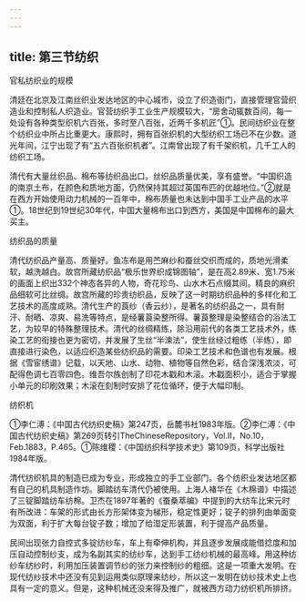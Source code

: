 ```yaml
---
---
---
```

title: 第三节纺织
---



官私纺织业的规模

清廷在北京及江南丝织业发达地区的中心城市，设立了织造衙门，直接管理官营织造业和控制私人织造业。官营纺织手工业生产规模较大，“房舍动辄数百间，每一处设有各种类型织机六百张，多时至八百张，近两千多机匠”①。民间纺织业在整个纺织业中所占比重更大。康熙时，拥有百张织机的大型纺织工场已不在少数。道光年间，江宁出现了有“五六百张织机者”。江南曾出现了有千架织机，几千工人的纺织工场。

清代有大量丝织品、棉布等纺织品出口。丝织品质量优美，享有盛誉。“中国织造的南京土布，在颜色和质地方面，仍然保持其超过英国布匹的优越地位。”②就是在西方开始使用动力机械的一百年中，棉布质量也未达到中国手工业产品的水平①。18世纪到19世纪30年代，中国大量棉布出口到西方，美国是中国棉布的最大买主。

纺织品的质量

清代纺织品产量高、质量好。鱼冻布是用苎麻纱和蚕丝交织而成的，质地光滑柔软，越洗越白。故宫所藏纺织品“极乐世界织成锦图轴”，是在高2.89米、宽1.75米的画面上织出332个神态各异的人物，奇花珍鸟、山水木石点缀其间。精良的麻织品细软可比丝绸。故宫所藏的珍贵纺织品，反映了这一时期纺织品种的多样化和工艺技术的高度成熟。清代生产的莨纱（香云纱），是著名的纺织品之一，具有耐汗、耐晒、凉爽、易洗等特点，是经薯莨染整所得。薯莨整理是染整结合的浴法工艺，为较早的特殊整理技术。清代的丝绸精练，除沿用前代的各类工艺技术外，练染工艺的衔接也更为密切，并发展了生丝“半湅法”，使生丝经过粗练（半练），即直接进行染色，以适应织造某些纺织品的需要。印染工艺技术和色谱也有发展。根据《雪宦绣谱》记载，以天地、山水、动物、植物等自然色彩，结合深浅浓淡，可配得色调七百零四色。维吾尔族创制了印花木戳和木滚。木戳面积小，适合于掌握小单元的印刷效果；木滚在刻制时安排了花位循环，便于大幅印制。

纺织机

①李仁溥：《中国古代纺织史稿》第247页，岳麓书社1983年版。②李仁溥：《中国古代纺织史稿》第269页转引TheChineseRepository，Vol.Ⅱ，No.10，Feb.1883，P.465。①陈维稷：《中国纺织科学技术史》第109页，科学出版社1984年版。

清代纺织机具的制造已成为专业，形成独立的手工业部门。各个纺织业发达地区都有自己的机具制造作坊。脚踏纺车清代仍被使用。上海人褚华在《木棉谱》中描述了三锭脚踏纺车纺棉。卫杰在1897年著的《蚕桑萃编》中提到的大纺车比宋元时有所改进：车架的形式由长方形架体变为梯形，稳定性更好；锭子的排列由单面变为双面，利于扩大每台锭子数；增加了给湿定形装置，利于提高产品质量。

民间出现张力自控式多锭纺纱车，车上有牵伸机构，并且逐步发展成能借捻度和加压自动控制纱支，成为名副其实的纺纱车，达到手工纺纱机械的最高峰。用这种纺纱车纺纱时，利用加压装置调节纱的张力来控制纱的粗细。这是一项重大发明。在现代纺纱技术中还没有见到运用类似原理来纺纱，所以这一发明在纺纱技术史上也具有一定的意义。但是，这种机械还没来得及推广，就被西方动力纺织机所排挤。